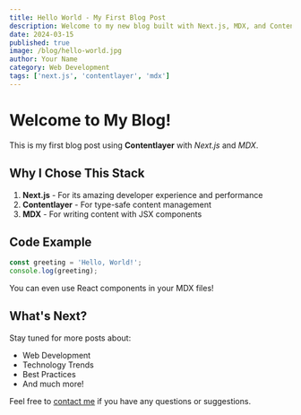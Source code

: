 ```yaml
---
title: Hello World - My First Blog Post
description: Welcome to my new blog built with Next.js, MDX, and Contentlayer
date: 2024-03-15
published: true
image: /blog/hello-world.jpg
author: Your Name
category: Web Development
tags: ['next.js', 'contentlayer', 'mdx']
---
```


# Welcome to My Blog!

This is my first blog post using **Contentlayer** with *Next.js* and *MDX*. 

## Why I Chose This Stack

1. **Next.js** - For its amazing developer experience and performance
2. **Contentlayer** - For type-safe content management
3. **MDX** - For writing content with JSX components

## Code Example

```typescript
const greeting = 'Hello, World!';
console.log(greeting);
```

You can even use React components in your MDX files!

## What's Next?

Stay tuned for more posts about:
- Web Development
- Technology Trends
- Best Practices
- And much more!

Feel free to [contact me](/contact) if you have any questions or suggestions. 